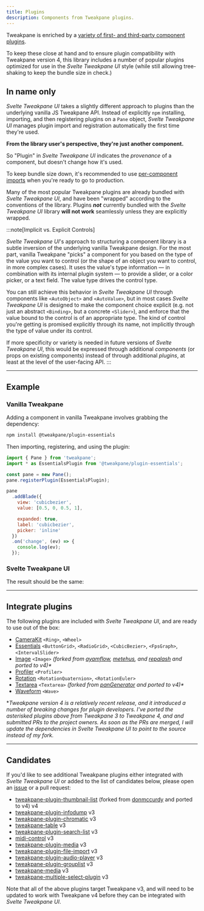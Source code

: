 ```yaml
---
title: Plugins
description: Components from Tweakpane plugins.
---
```



Tweakpane is enriched by a [variety of first- and third-party component plugins](https://github.com/topics/tweakpane).

To keep these close at hand and to ensure plugin compatibility with Tweakpane version 4, this library includes a number of popular plugins optimized for use in the _Svelte Tweakpane UI_ style (while still allowing tree-shaking to keep the bundle size in check.)

## In name only

_Svelte Tweakpane UI_ takes a slightly different approach to plugins than the underlying vanilla JS Tweakpane API. Instead of explicitly `npm` installing, importing, and then registering plugins on a `Pane` object, _Svelte Tweakpane UI_ manages plugin import and registration automatically the first time they're used.

**From the library user's perspective, they're just another component.**

So "Plugin" in _Svelte Tweakpane UI_ indicates the _provenance_ of a component, but doesn't change how it's used.

To keep bundle size down, it's recommended to use [per-component imports](https://example.com/TODO) when you're ready to go to production.

Many of the most popular Tweakpane plugins are already bundled with _Svelte Tweakpane UI_, and have been "wrapped" according to the conventions of the library. Plugins _**not**_ currently bundled with the _Svelte Tweakpane UI_ library **will not work** seamlessly unless they are explicitly wrapped.

:::note[Implicit vs. Explicit Controls]

_Svelte Tweakpane UI_'s approach to structuring a component library is a subtle inversion of the underlying vanilla Tweakpane design. For the most part, vanilla Tweakpane "picks" a component for you based on the type of the value you want to control (or the shape of an object you want to control, in more complex cases). It uses the value's type information — in combination with its internal plugin system — to provide a slider, or a color picker, or a text field. The value type drives the control type.

You can still achieve this behavior in _Svelte Tweakpane UI_ through components like `<AutoObject>` and `<AutoValue>`, but in most cases _Svelte Tweakpane UI_ is designed to make the component choice explicit (e.g. not just an abstract `<Binding>`, but a concrete `<Slider>`), and enforce that the value bound to the control is of an appropriate type. The kind of control you're getting is promised explicitly through its name, not implicitly through the type of value under its control.

If more specificity or variety is needed in future versions of _Svelte Tweakpane UI_, this would be expressed through additional _components_ (or props on existing
components) instead of through additional _plugins_, at least at the level of the user-facing API.
:::

---

## Example

### Vanilla Tweakpane

Adding a component in vanilla Tweakpane involves grabbing the dependency:

```sh
npm install @tweakpane/plugin-essentials
```

Then importing, registering, and using the plugin:

```js
import { Pane } from 'tweakpane';
import * as EssentialsPlugin from '@tweakpane/plugin-essentials';

const pane = new Pane();
pane.registerPlugin(EssentialsPlugin);

pane
  .addBlade({
    view: 'cubicbezier',
    value: [0.5, 0, 0.5, 1],

    expanded: true,
    label: 'cubicbezier',
    picker: 'inline'
  })
  .on('change', (ev) => {
    console.log(ev);
  });
```

### Svelte Tweakpane UI

<PluginBasicCode />

The result should be the same:

<ExampleWrapper>
  <PluginBasic client:load />
</ExampleWrapper>

---

## Integrate plugins

The following plugins are included with _Svelte Tweakpane UI_, and are ready to use out of the box:

- [CameraKit](https://github.com/tweakpane/plugin-camerakit) `<Ring>`, `<Wheel>`
- [Essentials](https://github.com/tweakpane/plugin-essentials) `<ButtonGrid>`, `<RadioGrid>`, `<CubicBezier>`, `<FpsGraph>`, `<IntervalSlider>`
- [Image](https://github.com/kitschpatrol/tweakpane-image-plugin) `<Image>` _(forked from [ayamflow](https://github.com/ayamflow/tweakpane-image-plugin), [metehus](https://github.com/metehus/tweakpane-image-plugin), and [repalash](https://github.com/repalash/tweakpane-image-plugin) and ported to v4)\*_
- [Profiler](https://github.com/0b5vr/tweakpane-plugin-profiler) `<Profiler>`
- [Rotation](https://github.com/0b5vr/tweakpane-plugin-rotation) `<RotationQuaternion>`, `<RotationEuler>`
- [Textarea](https://github.com/kitschpatrol/tweakpane-textarea-plugin) `<Textarea>` _(forked from [panGenerator](https://github.com/panGenerator/tweakpane-textarea-plugin) and ported to v4)\*_
- [Waveform](https://github.com/kitschpatrol/tweakpane-plugin-waveform) `<Wave>`

\*_Tweakpane version 4 is a relatively recent release, and it introduced a number of breaking changes for plugin developers. I've ported the asterisked plugins above from Tweakpane 3 to Tweakpane 4, and and submitted PRs to the project owners. As soon as the PRs are merged, I will update the dependencies in Svelte Tweakpane UI to point to the source instead of my fork._

---

## Candidates

If you'd like to see additional Tweakpane plugins either integrated with _Svelte Tweakpane UI_ or added to the list of candidates below, please open an [issue](https://github.com/kitschpatrol/svelte-tweakpane-ui/issues) or a pull request:

- [tweakpane-plugin-thumbnail-list](https://github.com/kitschpatrol/tweakpane-plugin-thumbnail-list) (forked from [donmccurdy](https://github.com/donmccurdy/tweakpane-plugin-thumbnail-list) and ported to v4) <InlineImage src="/svelte-tweakpane-ui/tweakpane-logo.svg" />v4
- [tweakpane-plugin-infodump](https://github.com/doersino/tweakpane-plugin-infodump) <InlineImage src="/svelte-tweakpane-ui/tweakpane-logo.svg" />v3
- [tweakpane-plugin-chromatic](https://github.com/brunoimbrizi/tweakpane-plugin-chromatic) <InlineImage src="/svelte-tweakpane-ui/tweakpane-logo.svg" />v3
- [tweakpane-table](https://github.com/amir-arad/tweakpane-table) <InlineImage src="/svelte-tweakpane-ui/tweakpane-logo.svg" />v3
- [tweakpane-plugin-search-list](https://github.com/hirohe/tweakpane-plugin-search-list) <InlineImage src="/svelte-tweakpane-ui/tweakpane-logo.svg" />v3
- [midi-control](https://github.com/mollerse/midi-control) <InlineImage src="/svelte-tweakpane-ui/tweakpane-logo.svg" />v3
- [tweakpane-plugin-media](https://github.com/leochocolat/tweakpane-plugin-media) <InlineImage src="/svelte-tweakpane-ui/tweakpane-logo.svg" />v3
- [tweakpane-plugin-file-import](https://github.com/LuchoTurtle/tweakpane-plugin-file-import) <InlineImage src="/svelte-tweakpane-ui/tweakpane-logo.svg" />v3
- [tweakpane-plugin-audio-player](https://github.com/brunoimbrizi/tweakpane-plugin-audio-player) <InlineImage src="/svelte-tweakpane-ui/tweakpane-logo.svg" />v3
- [tweakpane-plugin-grouplist](https://github.com/pierogis/tweakpane-plugin-grouplist) <InlineImage src="/svelte-tweakpane-ui/tweakpane-logo.svg" />v3
- [tweakpane-media](https://github.com/vnvyvu/tweakpane-media) <InlineImage src="/svelte-tweakpane-ui/tweakpane-logo.svg" />v3
- [tweakpane-multiple-select-plugin](https://github.com/IvanLi-CN/tweakpane-multiple-select-plugin) <InlineImage src="/svelte-tweakpane-ui/tweakpane-logo.svg" />v3

Note that all of the above plugins target Tweakpane v3, and will need to be updated to work with Tweakpane v4 before they can be integrated with _Svelte Tweakpane UI_.
